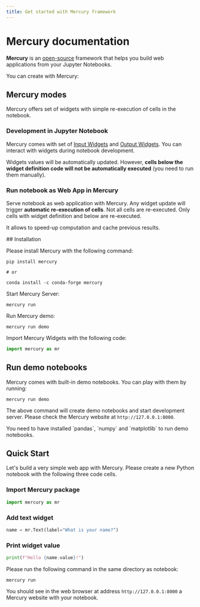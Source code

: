 ```yaml
---
title: Get started with Mercury framework
---
```



# Mercury documentation

**Mercury** is an [open-source](https://github.com/mljar/mercury) framework that helps you build web applications from your Jupyter Notebooks.

You can create with Mercury:

<Cards>
  <Card icon={webAppIcon} title="Web App" href="/tutorials/web-app-python-jupyter-notebook"/>
  <Card icon={reportIcon} title="Report (coming soon)" href="/tutorials/report-python-jupyter-notebook"/>
  <Card icon={dashboardIcon} title="Dashboard" href="/tutorials/dashboard-python-jupyter-notebook"/>
  <Card icon={websiteIcon} title="Website" href="/tutorials/website-python-jupyter-notebook"/>
  <Card icon={presentationIcon} title="Presentation" href="/tutorials/presentation-python-jupyter-notebook"/>
</Cards>

## Mercury modes

Mercury offers set of widgets with simple re-execution of cells in the notebook.

<div className="steps-container">

### Development in Jupyter Notebook 

Mercury comes with set of [Input Widgets](/docs/input-widgets) and [Output Widgets](/docs/output-widgets). 
You can interact with widgets during notebook development. 

Widgets values will be automatically updated. However, **cells below the widget definition code will not be automatically executed** (you need to run them manually).

### Run notebook as Web App in Mercury 

Serve notebook as web application with Mercury. Any widget update will trigger **automatic re-execution of cells**. Not all cells are re-executed.
Only cells with widget definition and below are re-executed.

It allows to speed-up computation and cache previous results.

</div>
## Installation

Please install Mercury with the following command:

```
pip install mercury

# or

conda install -c conda-forge mercury
```

Start Mercury Server: 

```
mercury run
``` 

Run Mercury demo:

```
mercury run demo
```

Import Mercury Widgets with the following code:

```python
import mercury as mr
```

## Run demo notebooks

Mercury comes with built-in demo notebooks. You can play with them by running:

```
mercury run demo
```

The above command will create demo notebooks and start development server. Please check the Mercury website at `http://127.0.0.1:8000`.


<Callout type="info">
  You need to have installed `pandas`, `numpy` and `matplotlib` to run demo notebooks.
</Callout>

## Quick Start

Let's build a very simple web app with Mercury. Please create a new Python notebook with the following three code cells.

<div className="steps-container">

### Import Mercury package

```python
import mercury as mr
```

### Add text widget 

```python
name = mr.Text(label="What is your name?")
```

### Print widget value

```python
print(f"Hello {name.value}!")
```
</div>

Please run the following command in the same directory as notebook:

```
mercury run
```

You should see in the web browser at address `http://127.0.0.1:8000` a Mercury website with your notebook.